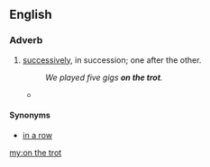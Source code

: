 ==English==

===Adverb===
{{en-adv|-|head=[[on]] [[the]] [[trot]]}}

# {{context|idiomatic}} [[successively]], in succession; one after the other.
#: ''We played five gigs '''on the trot'''.''
#* {{quote-news
|year=2011
|date=September 27
|author=Alistair Magowan
|title=Bayern Munich   2 - 0   Man City
|work=BBC Sport
|url=http://news.bbc.co.uk/sport2/hi/football/europe/14982446.stm
|page=
|passage=But they came up against an impressive force in Bayern, who extended their run to 10 wins '''on the trot''', having scored 28 goals in the process and conceding none.}}

====Synonyms====
* [[in a row]]

[[my:on the trot]]